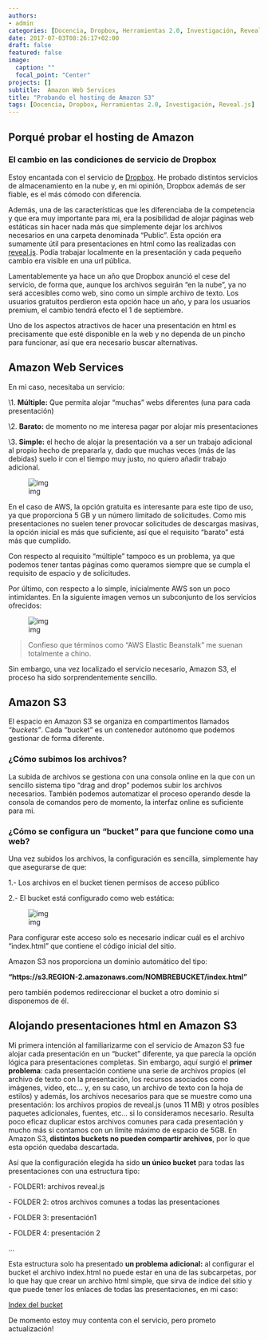```yaml
---
authors:
- admin
categories: [Docencia, Dropbox, Herramientas 2.0, Investigación, Reveal.js]
date: 2017-07-03T08:26:17+02:00
draft: false
featured: false
image:
  caption: ""
  focal_point: "Center"
projects: []
subtitle:  Amazon Web Services
title: "Probando el hosting de Amazon S3"
tags: [Docencia, Dropbox, Herramientas 2.0, Investigación, Reveal.js]
---
```


## Porqué probar el hosting de Amazon

### El cambio en las condiciones de servicio de Dropbox

Estoy encantada con el servicio de [Dropbox](https://www.dropbox.com/es_ES/). He probado distintos servicios de almacenamiento en la nube y, en mi opinión, Dropbox además de ser fiable, es el más cómodo con diferencia.

Además, una de las características que les diferenciaba de la competencia y que era muy importante para mi, era la posibilidad de alojar páginas web estáticas sin hacer nada más que simplemente dejar los archivos necesarios en una carpeta denominada "Public". Esta opción era sumamente útil para presentaciones en html como las realizadas con [reveal.js](https://mcrecursosdocentes.blogspot.com.es/search/label/Reveal.js). Podía trabajar localmente en la presentación y cada pequeño cambio era visible en una url pública.

Lamentablemente ya hace un año que Dropbox anunció el cese del servicio, de forma que, aunque los archivos seguirán "en la nube", ya no será accesibles como web, sino como un simple archivo de texto. Los usuarios gratuitos perdieron esta opción hace un año, y para los usuarios premium, el cambio tendrá efecto el 1 de septiembre.

Uno de los aspectos atractivos de hacer una presentación en html es precisamente que esté disponible en la web y no dependa de un pincho para funcionar, así que era necesario buscar alternativas.

## Amazon Web Services

En mi caso, necesitaba un servicio:

\1. **Múltiple:** Que permita alojar "muchas" webs diferentes (una para cada presentación)

\2. **Barato:** de momento no me interesa pagar por alojar mis presentaciones

\3. **Simple:** el hecho de alojar la presentación va a ser un trabajo adicional al propio hecho de prepararla y, dado que muchas veces (más de las debidas) suelo ir con el tiempo muy justo, no quiero añadir trabajo adicional.

![img](./amazonweb2.png)

En el caso de AWS, la opción gratuita es interesante para este tipo de uso, ya que proporciona 5 GB y un número limitado de solicitudes. Como mis presentaciones no suelen tener provocar solicitudes de descargas masivas, la opción inicial es más que suficiente, así que el requisito "barato" está más que cumplido.

Con respecto al requisito "múltiple" tampoco es un problema, ya que podemos tener tantas páginas como queramos siempre que se cumpla el requisito de espacio y de solicitudes.

Por último, con respecto a lo simple, inicialmente AWS son un poco intimidantes. En la siguiente imagen vemos un subconjunto de los servicios ofrecidos:

![img](./services.png)



> Confieso que términos como "AWS Elastic Beanstalk" me suenan totalmente a chino.

Sin embargo, una vez localizado el servicio necesario, Amazon S3, el proceso ha sido sorprendentemente sencillo.

## Amazon S3

El espacio en Amazon S3 se organiza en compartimentos llamados *"buckets"*. Cada "bucket" es un contenedor autónomo que podemos gestionar de forma diferente. 

### ¿Cómo subimos los archivos?

La subida de archivos se gestiona con una consola online en la que con un sencillo sistema tipo "drag and drop" podemos subir los archivos necesarios. También podemos automatizar el proceso operando desde la consola de comandos pero de momento, la interfaz online es suficiente para mi.

### ¿Cómo se configura un "bucket" para que funcione como una web?

Una vez subidos los archivos, la configuración es sencilla, simplemente hay que asegurarse de que:

1.- Los archivos en el bucket tienen permisos de acceso público

2.- El bucket está configurado como web estática:

![img](./hosting.png)



Para configurar este acceso solo es necesario indicar cuál es el archivo "index.html" que contiene el código inicial del sitio.

Amazon S3 nos proporciona un dominio automático del tipo:

**"https://s3.REGION-2.amazonaws.com/NOMBREBUCKET/index.html"**

pero también podemos redireccionar el bucket a otro dominio si disponemos de él.

## Alojando presentaciones html en Amazon S3

Mi primera intención al familiarizarme con el servicio de Amazon S3 fue alojar cada presentación en un "bucket" diferente, ya que parecía la opción lógica para presentaciones completas. Sin embargo, aquí surgió el **primer problema**: cada presentación contiene una serie de archivos propios (el archivo de texto con la presentación, los recursos asociados como imágenes, video, etc... y, en su caso, un archivo de texto con la hoja de estilos) y además, los archivos necesarios para que se muestre como una presentación: los archivos propios de reveal.js (unos 11 MB) y otros posibles paquetes adicionales, fuentes, etc... si lo consideramos necesario. Resulta poco eficaz duplicar estos archivos comunes para cada presentación y mucho más  si contamos con un límite máximo de espacio de 5GB. En Amazon S3, **distintos buckets no pueden compartir archivos**, por lo que esta opción quedaba descartada.

Así que la configuración elegida ha sido **un único bucket** para todas las presentaciones con una estructura tipo:

\- FOLDER1: archivos reveal.js

\- FOLDER 2: otros archivos comunes a todas las presentaciones

\- FOLDER 3: presentación1

\- FOLDER 4: presentación 2

...

Esta estructura solo ha presentado **un problema adicional:** al configurar el bucket el archivo index.html no puede estar en una de las subcarpetas, por lo que hay que crear un archivo html simple, que sirva de índice del sitio y que puede tener los enlaces de todas las presentaciones, en mi caso:

[Index del bucket](https://s3.eu-west-2.amazonaws.com/mcortinasslides/index.html)

De momento estoy muy contenta con el servicio, pero prometo actualización!

